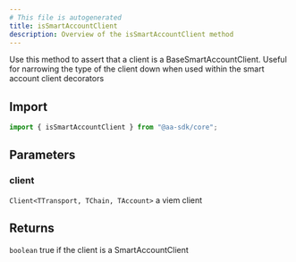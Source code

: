 ```yaml
---
# This file is autogenerated
title: isSmartAccountClient
description: Overview of the isSmartAccountClient method
---
```



Use this method to assert that a client is a BaseSmartAccountClient.
Useful for narrowing the type of the client down when used within the
smart account client decorators

## Import

```ts
import { isSmartAccountClient } from "@aa-sdk/core";
```

## Parameters

### client

`Client<TTransport, TChain, TAccount>`
a viem client

## Returns

`boolean`
true if the client is a SmartAccountClient
